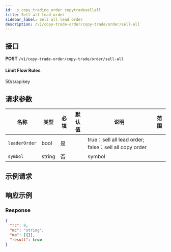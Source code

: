 ```yaml
---
id: _s_copy_trading_order_copytradesellall
title: Sell all lead order
sidebar_label: Sell all lead order
description: /v1/copy-trade-order/copy-trade/order/sell-all
---
```


## 接口

**POST** `/v1/copy-trade-order/copy-trade/order/sell-all`

#### **Limit Flow Rules**

50/s/apikey

## 请求参数

| 名称 | 类型 | 必填 | 默认值 | 说明 | 范围 |
| --- | --- | --- | --- | --- | --- |
| `leaderOrder` | bool | 是 |  | true：sell all lead order; false：sell all copy order |  |
| `symbol` | string | 否 |  | symbol |  |

## 示例请求

## 响应示例

### Response

```json
{
  "rc": 0,
  "mc": "string",
  "ma": [{}],
  "result": true
}
```
